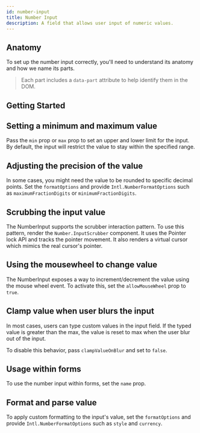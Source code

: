 ```yaml
---
id: number-input
title: Number Input
description: A field that allows user input of numeric values.
---
```



<ComponentPreview />

## Anatomy

To set up the number input correctly, you'll need to understand its anatomy and
how we name its parts.

> Each part includes a `data-part` attribute to help identify them in the DOM.

<Anatomy id="number-input" />

## Getting Started

<Story id="Basic" />

## Setting a minimum and maximum value

Pass the `min` prop or `max` prop to set an upper and lower limit for the input.
By default, the input will restrict the value to stay within the specified
range.

<Story id="MinMax" />

## Adjusting the precision of the value

In some cases, you might need the value to be rounded to specific decimal
points. Set the `formatOptions` and provide `Intl.NumberFormatOptions` such as
`maximumFractionDigits` or `minimumFractionDigits`.

<Story id="FractionDigits" />

## Scrubbing the input value

The NumberInput supports the scrubber interaction pattern. To use this pattern,
render the `Number.InputScrubber` component. It uses the Pointer lock API and
tracks the pointer movement. It also renders a virtual cursor which mimics the
real cursor's pointer.

<Story id="Scrubber" />

## Using the mousewheel to change value

The NumberInput exposes a way to increment/decrement the value using the mouse
wheel event. To activate this, set the `allowMouseWheel` prop to `true`.

<Story id="MouseWheel" />

## Clamp value when user blurs the input

In most cases, users can type custom values in the input field. If the typed
value is greater than the max, the value is reset to max when the user blur out
of the input.

To disable this behavior, pass `clampValueOnBlur` and set to `false`.

<Story id="NoClamp" />

## Usage within forms

To use the number input within forms, set the `name` prop.

<Story id="FormUsage" />

## Format and parse value

To apply custom formatting to the input's value, set the `formatOptions` and
provide `Intl.NumberFormatOptions` such as `style` and `currency`.

<Story id="Formatted" />
